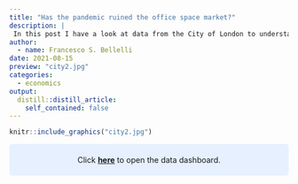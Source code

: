 ```yaml
---
title: "Has the pandemic ruined the office space market?"
description: |
 In this post I have a look at data from the City of London to understand how the pandemic has impacted the office market.
author:
  - name: Francesco S. Bellelli
date: 2021-08-15
preview: "city2.jpg"
categories:
  - economics
output:
  distill::distill_article:
    self_contained: false
---
```



```r
knitr::include_graphics("city2.jpg")
```


<style>
div.blue { background-color:#e6f0ff; border-radius: 5px; padding: 20px}
</style>


<div class = "blue"><center> Click **[here](london-office.html)** to open the data dashboard. </center></div>
<br>


